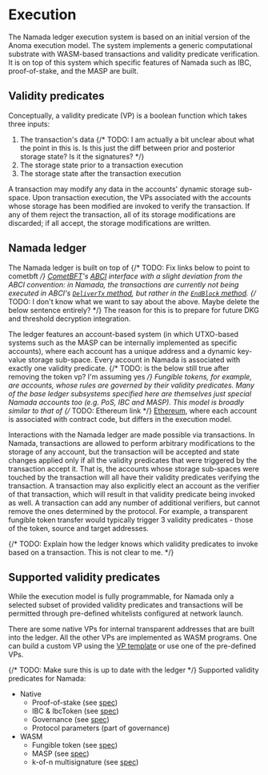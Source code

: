 # Execution

The Namada ledger execution system is based on an initial version of the Anoma execution model. The system implements a generic computational substrate with WASM-based transactions and validity predicate verification. It is on top of this system which specific features of Namada such as IBC, proof-of-stake, and the MASP are built.

## Validity predicates

Conceptually, a validity predicate (VP) is a boolean function which takes three inputs: 
1. The transaction's data {/* TODO: I am actually a bit unclear about what the point in this is. Is this just the diff between prior and posterior storage state? Is it the signatures? */}
2. The storage state prior to a transaction execution
3. The storage state after the transaction execution

A transaction may modify any data in the accounts' dynamic storage sub-space. Upon transaction execution, the VPs associated with the accounts whose storage has been modified are invoked to verify the transaction. If any of them reject the transaction, all of its storage modifications are discarded; if all accept, the storage modifications are written.

## Namada ledger

The Namada ledger is built on top of {/* TODO: Fix links below to point to cometbft  */} 
[CometBFT](https://docs.cometbft.com/master/spec/)'s [ABCI](https://docs.tendermint.com/master/spec/abci/) interface with a slight deviation from the ABCI convention: in Namada, the transactions are currently *not* being executed in ABCI's [`DeliverTx` method](https://docs.tendermint.com/master/spec/abci/abci.html), but rather in the [`EndBlock` method](https://docs.tendermint.com/master/spec/abci/abci.html). {/* TODO: I don't know what we want to say about the above. Maybe delete the below sentence entirely? */} 
The reason for this is to prepare for future DKG and threshold decryption integration. 

The ledger features an account-based system (in which UTXO-based systems such as the MASP can be internally implemented as specific accounts), where each account has a unique address and a dynamic key-value storage sub-space. Every account in Namada is associated with exactly one validity predicate. {/* TODO: is the below still true after removing the token vp? I'm assuming yes */}
Fungible tokens, for example, are accounts, whose rules are governed by their validity predicates. Many of the base ledger subsystems specified here are themselves just special Namada accounts too (e.g. PoS, IBC and MASP). This model is broadly similar to that of {/* TODO: Ethereum link */}
[Ethereum](https://ethereum.org), where each account is associated with contract code, but differs in the execution model.

Interactions with the Namada ledger are made possible via transactions. In Namada, transactions are allowed to perform arbitrary modifications to the storage of any account, but the transaction will be accepted and state changes applied only if all the validity predicates that were triggered by the transaction accept it. That is, the accounts whose storage sub-spaces were touched by the transaction will all have their validity predicates verifying the transaction. A transaction may also explicitly elect an account as the verifier of that transaction, which will result in that validity predicate being invoked as well. A transaction can add any number of additional verifiers, but cannot remove the ones determined by the protocol. For example, a transparent fungible token transfer would typically trigger 3 validity predicates - those of the token, source and target addresses.

{/* TODO: Explain how the ledger knows which validity predicates to invoke based on a transaction. This is not clear to me. */}

## Supported validity predicates

While the execution model is fully programmable, for Namada only a selected subset of provided validity predicates and transactions will be permitted through pre-defined whitelists configured at network launch. 

There are some native VPs for internal transparent addresses that are built into the ledger. All the other VPs are implemented as WASM programs. One can build a custom VP using the [VP template](https://github.com/anoma/namada/tree/master/wasm/vp_template) or use one of the pre-defined VPs.

{/* TODO: Make sure this is up to date with the ledger */}
Supported validity predicates for Namada:
- Native
    - Proof-of-stake (see [spec](../economics/proof-of-stake.md))
    - IBC & IbcToken (see [spec](../interoperability/ibc.md))
    - Governance (see [spec](./governance.md))
    - Protocol parameters (part of governance)
- WASM
    - Fungible token (see [spec](./fungible-token.md))
    - MASP (see [spec](../masp.md))
    - k-of-n multisignature (see [spec](./multisignature.md))
